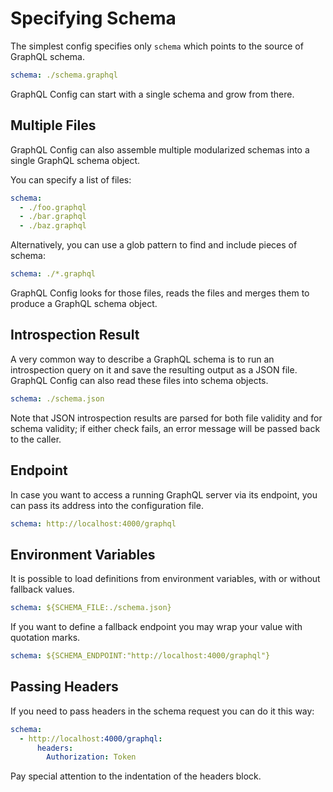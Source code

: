 
# Specifying Schema

The simplest config specifies only `schema` which points to the source of GraphQL schema.

```yaml
schema: ./schema.graphql
```

GraphQL Config can start with a single schema and grow from there.

## Multiple Files

GraphQL Config can also assemble multiple modularized schemas into a single GraphQL schema object.

You can specify a list of files:

```yaml
schema:
  - ./foo.graphql
  - ./bar.graphql
  - ./baz.graphql
```

Alternatively, you can use a glob pattern to find and include pieces of schema:

```yaml
schema: ./*.graphql
```

GraphQL Config looks for those files, reads the files and merges them to produce a GraphQL schema object.

## Introspection Result

A very common way to describe a GraphQL schema is to run an introspection query on it and save the resulting output as a JSON file. GraphQL Config can also read these files into schema objects.

```yaml
schema: ./schema.json
```

Note that JSON introspection results are parsed for both file validity and for schema validity; if either check fails, an error message will be passed back to the caller.

## Endpoint

In case you want to access a running GraphQL server via its endpoint, you can pass its address into the configuration file.

```yaml
schema: http://localhost:4000/graphql
```

## Environment Variables

It is possible to load definitions from environment variables, with or without fallback values.

```yaml
schema: ${SCHEMA_FILE:./schema.json}
```

If you want to define a fallback endpoint you may wrap your value with quotation marks.

```yaml
schema: ${SCHEMA_ENDPOINT:"http://localhost:4000/graphql"}
```

## Passing Headers

If you need to pass headers in the schema request you can do it this way:

```yaml
schema:
  - http://localhost:4000/graphql:
      headers:
        Authorization: Token
```

<Callout type="warning" emoji="⚠️">
  Pay special attention to the indentation of the headers block.
</Callout>
